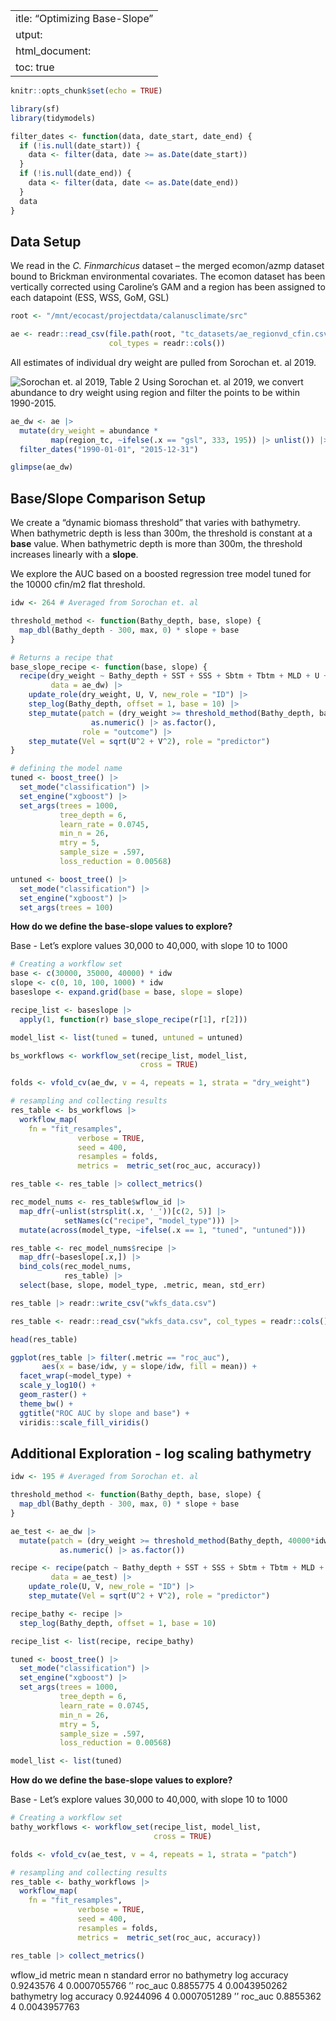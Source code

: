  ---
title: "Optimizing Base-Slope"
output: 
  html_document:
    toc: true
---

```r
knitr::opts_chunk$set(echo = TRUE)

library(sf)
library(tidymodels)

filter_dates <- function(data, date_start, date_end) {
  if (!is.null(date_start)) {
    data <- filter(data, date >= as.Date(date_start))
  }
  if (!is.null(date_end)) {
    data <- filter(data, date <= as.Date(date_end))
  }
  data
}
```

## Data Setup

We read in the *C. Finmarchicus* dataset -- the merged ecomon/azmp dataset bound to Brickman environmental covariates. The ecomon dataset has been vertically corrected using Caroline's GAM and a region has been assigned to each datapoint (ESS, WSS, GoM, GSL)

```r
root <- "/mnt/ecocast/projectdata/calanusclimate/src"

ae <- readr::read_csv(file.path(root, "tc_datasets/ae_regionvd_cfin.csv.gz"),
                      col_types = readr::cols())
```

All estimates of individual dry weight are pulled from Sorochan et. al 2019. 

![Sorochan et. al 2019, Table 2](sorochan_table.jpeg)
Using Sorochan et. al 2019, we convert abundance to dry weight using region and filter the points to be within 1990-2015. 

```r
ae_dw <- ae |>
  mutate(dry_weight = abundance * 
         map(region_tc, ~ifelse(.x == "gsl", 333, 195)) |> unlist()) |>
  filter_dates("1990-01-01", "2015-12-31")

glimpse(ae_dw)
```

## Base/Slope Comparison Setup

We create a "dynamic biomass threshold" that varies with bathymetry. When bathymetric depth is less than 300m, the threshold is constant at a **base** value. When bathymetric depth is more than 300m, the threshold increases linearly with a **slope**.

We explore the AUC based on a boosted regression tree model tuned for the 10000 cfin/m2 flat threshold. 

```r
idw <- 264 # Averaged from Sorochan et. al

threshold_method <- function(Bathy_depth, base, slope) {
  map_dbl(Bathy_depth - 300, max, 0) * slope + base
}
```

```r
# Returns a recipe that
base_slope_recipe <- function(base, slope) {
  recipe(dry_weight ~ Bathy_depth + SST + SSS + Sbtm + Tbtm + MLD + U + V + month, 
         data = ae_dw) |>
    update_role(dry_weight, U, V, new_role = "ID") |>
    step_log(Bathy_depth, offset = 1, base = 10) |>
    step_mutate(patch = (dry_weight >= threshold_method(Bathy_depth, base, slope)) |>
                  as.numeric() |> as.factor(),
                role = "outcome") |>
    step_mutate(Vel = sqrt(U^2 + V^2), role = "predictor")
}
```

```r
# defining the model name
tuned <- boost_tree() |>
  set_mode("classification") |>
  set_engine("xgboost") |>
  set_args(trees = 1000,
           tree_depth = 6,
           learn_rate = 0.0745,
           min_n = 26,
           mtry = 5,
           sample_size = .597,
           loss_reduction = 0.00568)

untuned <- boost_tree() |>
  set_mode("classification") |>
  set_engine("xgboost") |>
  set_args(trees = 100)
```

**How do we define the base-slope values to explore?**

Base - Let's explore values 30,000 to 40,000, with slope 10 to 1000

```r
# Creating a workflow set
base <- c(30000, 35000, 40000) * idw
slope <- c(0, 10, 100, 1000) * idw
baseslope <- expand.grid(base = base, slope = slope)

recipe_list <- baseslope |>
  apply(1, function(r) base_slope_recipe(r[1], r[2]))

model_list <- list(tuned = tuned, untuned = untuned)

bs_workflows <- workflow_set(recipe_list, model_list, 
                             cross = TRUE)
```

```r
folds <- vfold_cv(ae_dw, v = 4, repeats = 1, strata = "dry_weight")

# resampling and collecting results
res_table <- bs_workflows |>
  workflow_map(
    fn = "fit_resamples", 
               verbose = TRUE, 
               seed = 400, 
               resamples = folds, 
               metrics =  metric_set(roc_auc, accuracy))
```

```r
res_table <- res_table |> collect_metrics()

rec_model_nums <- res_table$wflow_id |>
  map_dfr(~unlist(strsplit(.x, '_'))[c(2, 5)] |>
            setNames(c("recipe", "model_type"))) |>
  mutate(across(model_type, ~ifelse(.x == 1, "tuned", "untuned")))

res_table <- rec_model_nums$recipe |>
  map_dfr(~baseslope[.x,]) |>
  bind_cols(rec_model_nums,
            res_table) |>
  select(base, slope, model_type, .metric, mean, std_err)

res_table |> readr::write_csv("wkfs_data.csv")
```

```r
res_table <- readr::read_csv("wkfs_data.csv", col_types = readr::cols())

head(res_table)
```

```r
ggplot(res_table |> filter(.metric == "roc_auc"), 
       aes(x = base/idw, y = slope/idw, fill = mean)) +
  facet_wrap(~model_type) +
  scale_y_log10() + 
  geom_raster() +
  theme_bw() +
  ggtitle("ROC AUC by slope and base") +
  viridis::scale_fill_viridis()
```

## Additional Exploration - log scaling bathymetry

```r
idw <- 195 # Averaged from Sorochan et. al

threshold_method <- function(Bathy_depth, base, slope) {
  map_dbl(Bathy_depth - 300, max, 0) * slope + base
}

ae_test <- ae_dw |>
  mutate(patch = (dry_weight >= threshold_method(Bathy_depth, 40000*idw, 100*idw)) |>
           as.numeric() |> as.factor())
```

```r
recipe <- recipe(patch ~ Bathy_depth + SST + SSS + Sbtm + Tbtm + MLD + U + V + month, 
         data = ae_test) |>
    update_role(U, V, new_role = "ID") |>
    step_mutate(Vel = sqrt(U^2 + V^2), role = "predictor")

recipe_bathy <- recipe |>
  step_log(Bathy_depth, offset = 1, base = 10)

recipe_list <- list(recipe, recipe_bathy)
```

```r
tuned <- boost_tree() |>
  set_mode("classification") |>
  set_engine("xgboost") |>
  set_args(trees = 1000,
           tree_depth = 6,
           learn_rate = 0.0745,
           min_n = 26,
           mtry = 5,
           sample_size = .597,
           loss_reduction = 0.00568)

model_list <- list(tuned)
```

**How do we define the base-slope values to explore?**

Base - Let's explore values 30,000 to 40,000, with slope 10 to 1000

```r
# Creating a workflow set
bathy_workflows <- workflow_set(recipe_list, model_list, 
                                cross = TRUE)
```

```r
folds <- vfold_cv(ae_test, v = 4, repeats = 1, strata = "patch")

# resampling and collecting results
res_table <- bathy_workflows |>
  workflow_map(
    fn = "fit_resamples", 
               verbose = TRUE, 
               seed = 400, 
               resamples = folds, 
               metrics =  metric_set(roc_auc, accuracy))

res_table |> collect_metrics()

```
wflow_id            metric   mean       n standard error
no bathymetry log   accuracy 0.9243576	4	0.0007055766
''           	      roc_auc	 0.8855775	4	0.0043950262
bathymetry log      accuracy 0.9244096	4	0.0007051289
''                	roc_auc	 0.8855362	4 0.0043957763










